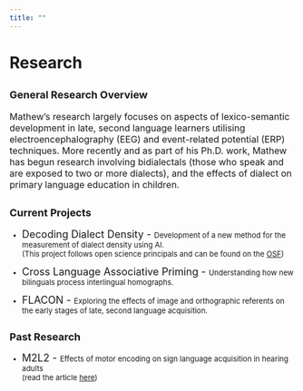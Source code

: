 ```yaml
---
title: ""
---
```


# Research

## <font size = "4">General Research Overview</font>

<font size = "3">Mathew's research largely focuses on aspects of lexico-semantic development in late, second language learners utilising electroencephalography (EEG) and event-related potential (ERP) techniques. More recently and as part of his Ph.D. work, Mathew has begun research involving bidialectals (those who speak and are exposed to two or more dialects), and the effects of dialect on primary language education in children. </font>

## <font size = "4">Current Projects</font>

<font size = "2">

-   <font size = "4">Decoding Dialect Density - </font><font size = "2">Development of a new method for the measurement of dialect density using AI. <br>(This project follows open science principals and can be found on the <a href = "https://osf.io/gwe3k/" target = "_blank">OSF</a>)</font>

-   <font size = "4"> Cross Language Associative Priming - </font><font size = "2">Understanding how new bilinguals process interlingual homographs.</font>

-   <font size = "4"> FLACON - </font><font size = "2">Exploring the effects of image and orthographic referents on the early stages of late, second language acquisition. </font>

## <font size = "4">Past Research</font>

-   <font size = "4"> M2L2 - </font><font size = "2"> Effects of motor encoding on sign language acquisition in hearing adults<br>(read the article <a href = "https://www.cambridge.org/core/journals/studies-in-second-language-acquisition/article/feeling-signs-motor-encoding-enhances-sign-language-learning-in-hearing-adults/007AF08B353F15DD7E8298B92001D05D" target = "_blank">here</a>) </font>
